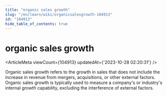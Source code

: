 ```yaml
---
title: "organic sales growth"
slug: "/en/learn/wiki/organicsalesgrowth-104913"
id: "104913"
hide_table_of_contents: true
---
```



<Breadcrumbs current="organic sales growth" />

# organic sales growth

<ArticleMeta viewCount={104913} updatedAt={'2023-10-28 02:20:31'} />
<div className='border-solid border-b border-t-0 my-4 border-[var(--ifm-color-gray-300)]' />

Organic sales growth refers to the growth in sales that does not include the increase in revenue from mergers, acquisitions, or other external factors. Organic sales growth is typically used to measure a company's or industry's internal growth capability, excluding the interference of external factors.
